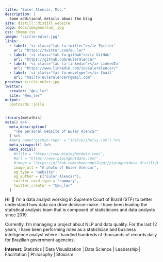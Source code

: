 ```yaml
---
title: "Euler Alencar, Msc."
description: |
  Some additional details about the blog
site: distill::distill_website
logo: docs/imagens/sum_.jpg
css: theme.css
image: "circle-euler.jpg"
links:
  - label: '<i class="fab fa-twitter"></i> Twitter'
    url: "https://twitter.com/eu_ler"
  - label: '<i class="fab fa-github"></i> GitHub'
    url: "https://github.com/euleralencar"
  - label: '<i class="fab fa-linkedin"></i> LinkedIn'
    url: "https://www.linkedin.com/in/euleralencar/"
  - label: '<i class="fas fa-envelope"></i> Email'
    url: "mailto:euleralencar@gmail.com"
preview: circle-euler.jpg
twitter:
  creator: "@eu_ler"
  site: "@eu_ler"
output:
  postcards::jolla
---
```

 
```r
library(metathis)
meta() %>%
  meta_description(
    "The personal website of Euler Alencar"
  ) %>%
  #meta_name("github-repo" = "jhelvy/jhelvy.com") %>%
  meta_viewport() %>%
  meta_social(
    #title = "https://www.pipinghotdata.com/",
    #url = "https://www.pipinghotdata.com/",
    #image = "https://github.com/shannonpileggi/pipinghotdata_distill/blob/master/shannon-circle.png?raw=true",
    image_alt = "A photo of Euler Alencar",
    og_type = "website",
    og_author = c("Euler Alencar"),
    twitter_card_type = "summary",
    twitter_creator = "@eu_ler"
  )
```
 
Hi! <span class="wave">👋</span> I’m a data analyst working in Supreme Court of Brazil (STF) to better understand how data can drive decision-make. I have been leading the statistical analysis team that is composed of statisticians and data analysts since 2019. </br>

Currently, I’m managing a project about NLP and data quality. For the last 12 years, I have been performing roles as a statistician and business intelligence analyst where I handled hundreds of thousands of records daily for Brazilian government agencies. </br>

**Interest**: Statistics | Data Visualization | Data Science | Leadership | Facilitation | Philosophy | Stoicism
